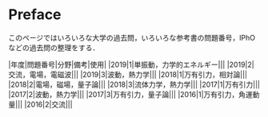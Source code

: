 # Preface {.unnumbered}

このページではいろいろな大学の過去問，いろいろな参考書の問題番号，IPhOなどの過去問の整理をする．

|年度|問題番号|分野|備考|使用|
|2019|1|単振動，力学的エネルギー|||
|2019|2|交流，電場，電磁波|||
|2019|3|波動，熱力学|||
|2018|1|万有引力，相対論|||
|2018|2|電場，磁場，量子論|||
|2018|3|流体力学，熱力学|||
|2017|1|万有引力|||
|2017|2|波動，熱力学|||
|2017|3|万有引力，量子論|||
|2016|1|万有引力，角運動量|||
|2016|2|交流|||